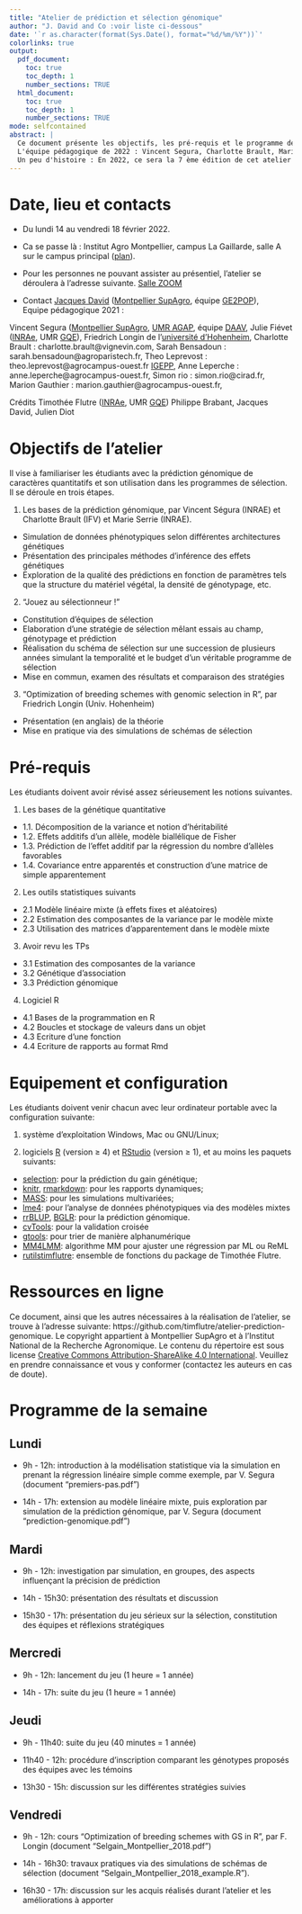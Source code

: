 ```yaml
---
title: "Atelier de prédiction et sélection génomique"
author: "J. David and Co :voir liste ci-dessous"
date: '`r as.character(format(Sys.Date(), format="%d/%m/%Y"))`'
colorlinks: true
output:
  pdf_document:
    toc: true
    toc_depth: 1
    number_sections: TRUE
  html_document:
    toc: true
    toc_depth: 1
    number_sections: TRUE
mode: selfcontained
abstract: |
  Ce document présente les objectifs, les pré-requis et le programme de l'atelier de prédiction et sélection génomique. Cet atelier est destiné aux étudiants en spécialisation APIMET et SEPMET de l'institut AgroMontpellier, PIST d'AgroParisTech et l'option Amélioration des plantes de l'institut Agro Rennes.  
  L'équipe pédagogique de 2022 : Vincent Segura, Charlotte Brault, Marie Serrie, Sarah Bensadoun, Théo Leprevost, Friedrich Longin, Charlotte Brault, Julie Fievet, Marion Gauthier et Jacques David.  
  Un peu d'histoire : En 2022, ce sera la 7 ème édition de cet atelier construit au départ par Timothée Flutre, Jacques David, Friedrich Longin et Philippe Brabant, fortement amélioré par Julien Diot pour le jeu sérieux. Cette année, l'institut Agro Rennes nous rejoint. 
---
```



# Date, lieu et contacts

* Du lundi 14 au vendredi 18 février 2022.

* Ca se passe là :  Institut Agro Montpellier, campus La Gaillarde, salle A sur le campus principal ([plan](https://www.montpellier-supagro.fr/plan-acces)).

* Pour les personnes ne pouvant assister au présentiel, l'atelier se déroulera à l'adresse suivante. [Salle ZOOM](https://zoom.us/j/7954319618)

* Contact
[Jacques David](mailto:jacques.david@supagro.fr) ([Montpellier SupAgro](http://www.supagro.fr/), équipe [GE2POP](http://umr-agap.cirad.fr/equipes-scientifiques/genomique-evolutive-et-gestion-des-populations/contexte)),   
Equipe pédagogique 2021 :

Vincent Segura ([Montpellier SupAgro](http://www.supagro.fr/), [UMR AGAP](http://umr-agap.cirad.fr/), équipe [DAAV](https://umr-agap.cirad.fr/recherche/equipes-scientifiques2/diversite-et-amelioration-de-la-vigne/contexte-et-objectifs),
Julie Fiévet ([INRAe](http://www.inra.fr/), UMR [GQE](http://moulon.inra.fr/)),
Friedrich Longin de l'[université d'Hohenheim](https://lsa-weizen.uni-hohenheim.de/),
Charlotte Brault : charlotte.brault@vignevin.com,
Sarah Bensadoun : sarah.bensadoun@agroparistech.fr,
Theo Leprevost : theo.leprevost@agrocampus-ouest.fr [IGEPP](https://www6.rennes.inrae.fr/igepp),
Anne Leperche : anne.leperche@agrocampus-ouest.fr,
Simon rio : simon.rio@cirad.fr,
Marion Gauthier : marion.gauthier@agrocampus-ouest.fr,

Crédits
Timothée Flutre ([INRAe](http://www.inra.fr/), UMR [GQE](http://moulon.inra.fr/))
Philippe Brabant, Jacques David, Julien Diot


# Objectifs de l'atelier

Il vise à familiariser les étudiants avec la prédiction génomique de caractères quantitatifs et son utilisation dans les programmes de sélection.
Il se déroule en trois étapes. 


1. Les bases de la prédiction génomique, par Vincent Ségura (INRAE) et Charlotte Brault (IFV) et Marie Serrie (INRAE).
+ Simulation de données phénotypiques selon différentes architectures génétiques
+ Présentation des principales méthodes d'inférence des effets génétiques
+ Exploration de la qualité des prédictions en fonction de paramètres tels que la structure du matériel végétal, la densité de génotypage, etc.

2. "Jouez au sélectionneur !"
+ Constitution d'équipes de sélection 
+ Elaboration d'une stratégie de sélection mêlant essais au champ, génotypage et prédiction
+ Réalisation du schéma de sélection sur une succession de plusieurs années simulant la temporalité et le budget d'un véritable programme de sélection
+ Mise en commun, examen des résultats et comparaison des stratégies

3. "Optimization of breeding schemes with genomic selection in R", par Friedrich Longin (Univ. Hohenheim) 
+ Présentation (en anglais) de la théorie
+ Mise en pratique via des simulations de schémas de sélection


# Pré-requis

Les étudiants doivent avoir révisé assez sérieusement les notions suivantes.

1. Les bases de la génétique quantitative
+ 1.1. Décomposition de la variance et notion d'héritabilité
+ 1.2. Effets additifs d'un allèle, modèle biallélique de Fisher
+ 1.3. Prédiction de l'effet additif par la régression du nombre d'allèles favorables
+ 1.4. Covariance entre apparentés et construction d'une matrice de simple apparentement

2. Les outils statistiques suivants
+ 2.1 Modèle linéaire mixte (à effets fixes et aléatoires)
+ 2.2 Estimation des composantes de la variance par le modèle mixte
+ 2.3 Utilisation des matrices d'apparentement dans le modèle mixte

3. Avoir revu les TPs
+ 3.1 Estimation des composantes de la variance
+ 3.2 Génétique d'association
+ 3.3 Prédiction génomique

4. Logiciel R
+ 4.1 Bases de la programmation en R
+ 4.2 Boucles et stockage de valeurs dans un objet
+ 4.3 Ecriture d'une fonction
+ 4.4 Ecriture de rapports au format Rmd


# Equipement et configuration

Les étudiants doivent venir chacun avec leur ordinateur portable avec la configuration suivante:

1. système d'exploitation Windows, Mac ou GNU/Linux;

2. logiciels [R](https://www.r-project.org/) (version $\geq$ 4) et [RStudio](https://www.rstudio.com/products/rstudio/) (version $\geq$ 1), et au moins les paquets suivants:
+ [selection](https://cran.r-project.org/package=selectiongain): pour la prédiction du gain génétique;
+ [knitr](https://cran.r-project.org/package=knitr/), [rmarkdown](https://cran.r-project.org/package=rmarkdown/): pour les rapports dynamiques;
+ [MASS](https://cran.r-project.org/package=MASS/): pour les simulations multivariées;
+ [lme4](https://cran.r-project.org/package=lme4/): pour l'analyse de données phénotypiques via des modèles mixtes
+ [rrBLUP](https://cran.r-project.org/package=rrBLUP/), [BGLR](https://cran.r-project.org/package=BGLR/): pour la prédiction génomique.
+ [cvTools](https://cran.r-project.org/package=cvTools): pour la validation croisée
+ [gtools](https://cran.r-project.org/package=gtools): pour trier de manière alphanumérique
+ [MM4LMM](https://cran.r-project.org/package=MM4LMM): algorithme MM pour ajuster une régression par ML ou ReML
+ [rutilstimflutre](https://github.com/timflutre/rutilstimflutre): ensemble de fonctions du package de Timothée Flutre.

# Ressources en ligne

Ce document, ainsi que les autres nécessaires à la réalisation de l'atelier, se trouve à l'adresse suivante: https://github.com/timflutre/atelier-prediction-genomique.
Le copyright appartient à Montpellier SupAgro et à l'Institut National de la Recherche Agronomique.
Le contenu du répertoire est sous license [Creative Commons Attribution-ShareAlike 4.0 International](http://creativecommons.org/licenses/by-sa/4.0/).
Veuillez en prendre connaissance et vous y conformer (contactez les auteurs en cas de doute).


# Programme de la semaine

## Lundi

* 9h - 12h: introduction à la modélisation statistique via la simulation en prenant la régression linéaire simple comme exemple, par V. Segura (document "premiers-pas.pdf")

* 14h - 17h: extension au modèle linéaire mixte, puis exploration par simulation de la prédiction génomique, par V. Segura (document "prediction-genomique.pdf")

## Mardi
* 9h - 12h: investigation par simulation, en groupes, des aspects influençant la précision de prédiction

* 14h - 15h30: présentation des résultats et discussion

* 15h30 - 17h: présentation du jeu sérieux sur la sélection, constitution des équipes et réflexions stratégiques


## Mercredi
* 9h - 12h: lancement du jeu (1 heure = 1 année)

* 14h - 17h: suite du jeu (1 heure = 1 année)


## Jeudi
* 9h - 11h40: suite du jeu (40 minutes = 1 année)

* 11h40 - 12h: procédure d'inscription comparant les génotypes proposés des équipes avec les témoins

* 13h30 - 15h: discussion sur les différentes stratégies suivies


## Vendredi

* 9h - 12h: cours "Optimization of breeding schemes with GS in R", par F. Longin (document "Selgain_Montpellier_2018.pdf")

* 14h - 16h30: travaux pratiques via des simulations de schémas de sélection (document "Selgain_Montpellier_2018_example.R").


* 16h30 - 17h: discussion sur les acquis réalisés durant l'atelier et les améliorations à apporter
